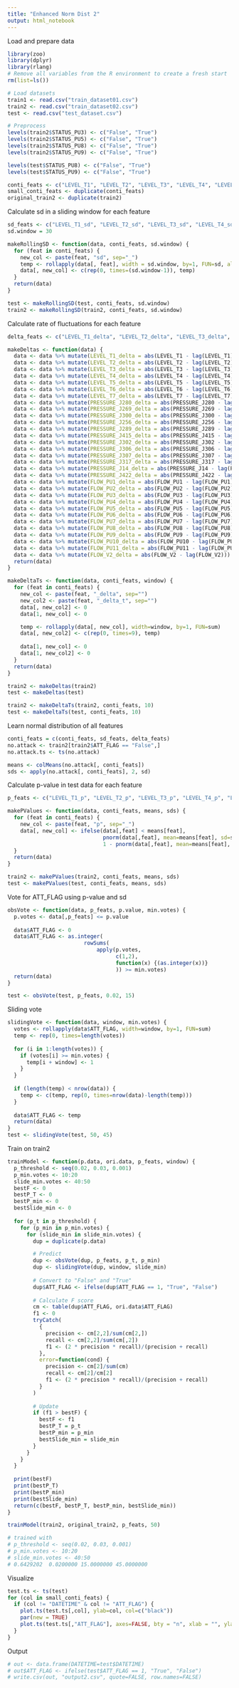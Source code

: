 ```yaml
---
title: "Enhanced Norm Dist 2"
output: html_notebook
---
```


Load and prepare data
```r
library(zoo)
library(dplyr)
library(rlang)
# Remove all variables from the R environment to create a fresh start
rm(list=ls())

# Load datasets
train1 <- read.csv("train_dataset01.csv")
train2 <- read.csv("train_dataset02.csv")
test <- read.csv("test_dataset.csv")

# Preprocess
levels(train2$STATUS_PU3) <- c("False", "True")
levels(train2$STATUS_PU5) <- c("False", "True")
levels(train2$STATUS_PU8) <- c("False", "True")
levels(train2$STATUS_PU9) <- c("False", "True")

levels(test$STATUS_PU8) <- c("False", "True")
levels(test$STATUS_PU9) <- c("False", "True")

conti_feats <- c("LEVEL_T1", "LEVEL_T2", "LEVEL_T3", "LEVEL_T4", "LEVEL_T5", "LEVEL_T6", "LEVEL_T7", "PRESSURE_J280", "PRESSURE_J269", "PRESSURE_J300", "PRESSURE_J256", "PRESSURE_J289", "PRESSURE_J415", "PRESSURE_J302", "PRESSURE_J306", "PRESSURE_J307", "PRESSURE_J317", "PRESSURE_J14", "PRESSURE_J422", "FLOW_PU1", "FLOW_PU2", "FLOW_PU3", "FLOW_PU4", "FLOW_PU5", "FLOW_PU6", "FLOW_PU7", "FLOW_PU8", "FLOW_PU9", "FLOW_PU10", "FLOW_PU11", "FLOW_V2")
small_conti_feats <- duplicate(conti_feats)
original_train2 <- duplicate(train2)
```

Calculate sd in a sliding window for each feature
```r
sd_feats <- c("LEVEL_T1_sd", "LEVEL_T2_sd", "LEVEL_T3_sd", "LEVEL_T4_sd", "LEVEL_T6_sd", "LEVEL_T7_sd", "PRESSURE_J280_sd", "PRESSURE_J269_sd", "PRESSURE_J300_sd", "PRESSURE_J256_sd", "PRESSURE_J289_sd", "PRESSURE_J415_sd", "PRESSURE_J302_sd", "PRESSURE_J306_sd", "PRESSURE_J307_sd", "PRESSURE_J317_sd", "PRESSURE_J14_sd", "PRESSURE_J422_sd", "FLOW_PU1_sd", "FLOW_PU2_sd", "FLOW_PU4_sd", "FLOW_PU6_sd", "FLOW_PU7_sd", "FLOW_PU8_sd", "FLOW_PU10_sd", "FLOW_PU11_sd", "FLOW_V2_sd")
sd.window = 30

makeRollingSD <- function(data, conti_feats, sd.window) {
  for (feat in conti_feats) {
    new_col <- paste(feat, "sd", sep="_")
    temp <- rollapply(data[, feat], width = sd.window, by=1, FUN=sd, align="right")
    data[, new_col] <- c(rep(0, times=(sd.window-1)), temp)
  }
  return(data)
}

test <- makeRollingSD(test, conti_feats, sd.window)
train2 <- makeRollingSD(train2, conti_feats, sd.window)
```

Calculate rate of fluctuations for each feature
```r
delta_feats <- c("LEVEL_T1_delta", "LEVEL_T2_delta", "LEVEL_T3_delta", "LEVEL_T4_delta", "LEVEL_T5_delta", "LEVEL_T6_delta", "LEVEL_T7_delta", "PRESSURE_J280_delta", "PRESSURE_J269_delta", "PRESSURE_J300_delta", "PRESSURE_J256_delta", "PRESSURE_J289_delta", "PRESSURE_J415_delta", "PRESSURE_J302_delta", "PRESSURE_J306_delta", "PRESSURE_J307_delta", "PRESSURE_J317_delta", "PRESSURE_J14_delta", "PRESSURE_J422_delta", "FLOW_PU1_delta", "FLOW_PU2_delta", "FLOW_PU3_delta", "FLOW_PU4_delta", "FLOW_PU5_delta", "FLOW_PU6_delta", "FLOW_PU7_delta", "FLOW_PU8_delta", "FLOW_PU9_delta", "FLOW_PU10_delta", "FLOW_PU11_delta", "FLOW_V2_delta", "LEVEL_T1_delta_t", "LEVEL_T2_delta_t", "LEVEL_T3_delta_t", "LEVEL_T4_delta_t", "LEVEL_T5_delta_t", "LEVEL_T6_delta_t", "LEVEL_T7_delta_t", "PRESSURE_J280_delta_t", "PRESSURE_J269_delta_t", "PRESSURE_J300_delta_t", "PRESSURE_J256_delta_t", "PRESSURE_J289_delta_t", "PRESSURE_J415_delta_t", "PRESSURE_J302_delta_t", "PRESSURE_J306_delta_t", "PRESSURE_J307_delta_t", "PRESSURE_J317_delta_t", "PRESSURE_J14_delta_t", "PRESSURE_J422_delta_t", "FLOW_PU1_delta_t", "FLOW_PU2_delta_t", "FLOW_PU3_delta_t", "FLOW_PU4_delta_t", "FLOW_PU5_delta_t", "FLOW_PU6_delta_t", "FLOW_PU7_delta_t", "FLOW_PU8_delta_t", "FLOW_PU9_delta_t", "FLOW_PU10_delta_t", "FLOW_PU11_delta_t", "FLOW_V2_delta_t")

makeDeltas <- function(data) {
  data <- data %>% mutate(LEVEL_T1_delta = abs(LEVEL_T1 - lag(LEVEL_T1)))
  data <- data %>% mutate(LEVEL_T2_delta = abs(LEVEL_T2 - lag(LEVEL_T2)))
  data <- data %>% mutate(LEVEL_T3_delta = abs(LEVEL_T3 - lag(LEVEL_T3)))
  data <- data %>% mutate(LEVEL_T4_delta = abs(LEVEL_T4 - lag(LEVEL_T4)))
  data <- data %>% mutate(LEVEL_T5_delta = abs(LEVEL_T5 - lag(LEVEL_T5)))
  data <- data %>% mutate(LEVEL_T6_delta = abs(LEVEL_T6 - lag(LEVEL_T6)))
  data <- data %>% mutate(LEVEL_T7_delta = abs(LEVEL_T7 - lag(LEVEL_T7)))
  data <- data %>% mutate(PRESSURE_J280_delta = abs(PRESSURE_J280 - lag(PRESSURE_J280)))
  data <- data %>% mutate(PRESSURE_J269_delta = abs(PRESSURE_J269 - lag(PRESSURE_J269)))
  data <- data %>% mutate(PRESSURE_J300_delta = abs(PRESSURE_J300 - lag(PRESSURE_J300)))
  data <- data %>% mutate(PRESSURE_J256_delta = abs(PRESSURE_J256 - lag(PRESSURE_J256)))
  data <- data %>% mutate(PRESSURE_J289_delta = abs(PRESSURE_J289 - lag(PRESSURE_J289)))
  data <- data %>% mutate(PRESSURE_J415_delta = abs(PRESSURE_J415 - lag(PRESSURE_J415)))
  data <- data %>% mutate(PRESSURE_J302_delta = abs(PRESSURE_J302 - lag(PRESSURE_J302)))
  data <- data %>% mutate(PRESSURE_J306_delta = abs(PRESSURE_J306 - lag(PRESSURE_J306)))
  data <- data %>% mutate(PRESSURE_J307_delta = abs(PRESSURE_J307 - lag(PRESSURE_J307)))
  data <- data %>% mutate(PRESSURE_J317_delta = abs(PRESSURE_J317 - lag(PRESSURE_J317)))
  data <- data %>% mutate(PRESSURE_J14_delta = abs(PRESSURE_J14 - lag(PRESSURE_J14)))
  data <- data %>% mutate(PRESSURE_J422_delta = abs(PRESSURE_J422 - lag(PRESSURE_J422)))
  data <- data %>% mutate(FLOW_PU1_delta = abs(FLOW_PU1 - lag(FLOW_PU1)))
  data <- data %>% mutate(FLOW_PU2_delta = abs(FLOW_PU2 - lag(FLOW_PU2)))
  data <- data %>% mutate(FLOW_PU3_delta = abs(FLOW_PU3 - lag(FLOW_PU3)))
  data <- data %>% mutate(FLOW_PU4_delta = abs(FLOW_PU4 - lag(FLOW_PU4)))
  data <- data %>% mutate(FLOW_PU5_delta = abs(FLOW_PU5 - lag(FLOW_PU5)))
  data <- data %>% mutate(FLOW_PU6_delta = abs(FLOW_PU6 - lag(FLOW_PU6)))
  data <- data %>% mutate(FLOW_PU7_delta = abs(FLOW_PU7 - lag(FLOW_PU7)))
  data <- data %>% mutate(FLOW_PU8_delta = abs(FLOW_PU8 - lag(FLOW_PU8)))
  data <- data %>% mutate(FLOW_PU9_delta = abs(FLOW_PU9 - lag(FLOW_PU9)))
  data <- data %>% mutate(FLOW_PU10_delta = abs(FLOW_PU10 - lag(FLOW_PU10)))
  data <- data %>% mutate(FLOW_PU11_delta = abs(FLOW_PU11 - lag(FLOW_PU11)))
  data <- data %>% mutate(FLOW_V2_delta = abs(FLOW_V2 - lag(FLOW_V2)))
  return(data)
}

makeDeltaTs <- function(data, conti_feats, window) {
  for (feat in conti_feats) {
    new_col <- paste(feat, "_delta", sep="")
    new_col2 <- paste(feat, "_delta_t", sep="")
    data[, new_col2] <- 0
    data[1, new_col] <- 0

    temp <- rollapply(data[, new_col], width=window, by=1, FUN=sum)
    data[, new_col2] <- c(rep(0, times=9), temp)
    
    data[1, new_col] <- 0
    data[1, new_col2] <- 0
  }
  return(data)
}

train2 <- makeDeltas(train2)
test <- makeDeltas(test)

train2 <- makeDeltaTs(train2, conti_feats, 10)
test <- makeDeltaTs(test, conti_feats, 10)
```

Learn normal distribution of all features
```r
conti_feats = c(conti_feats, sd_feats, delta_feats)
no.attack <- train2[train2$ATT_FLAG == "False",]
no.attack.ts <- ts(no.attack)

means <- colMeans(no.attack[, conti_feats])
sds <- apply(no.attack[, conti_feats], 2, sd)
```

Calculate p-value in test data for each feature
```r
p_feats <- c("LEVEL_T1_p", "LEVEL_T2_p", "LEVEL_T3_p", "LEVEL_T4_p", "LEVEL_T5_p", "LEVEL_T6_p", "LEVEL_T7_p", "PRESSURE_J280_p", "PRESSURE_J269_p", "PRESSURE_J300_p", "PRESSURE_J256_p", "PRESSURE_J289_p", "PRESSURE_J415_p", "PRESSURE_J302_p", "PRESSURE_J306_p", "PRESSURE_J307_p", "PRESSURE_J317_p", "PRESSURE_J14_p", "PRESSURE_J422_p", "FLOW_PU1_p", "FLOW_PU2_p", "FLOW_PU3_p", "FLOW_PU4_p", "FLOW_PU5_p", "FLOW_PU6_p", "FLOW_PU7_p", "FLOW_PU8_p", "FLOW_PU9_p", "FLOW_PU10_p", "FLOW_PU11_p", "FLOW_V2_p", "LEVEL_T1_sd_p", "LEVEL_T2_sd_p", "LEVEL_T3_sd_p", "LEVEL_T4_sd_p", "LEVEL_T6_sd_p", "LEVEL_T7_sd_p", "PRESSURE_J280_sd_p", "PRESSURE_J269_sd_p", "PRESSURE_J300_sd_p", "PRESSURE_J256_sd_p", "PRESSURE_J289_sd_p", "PRESSURE_J415_sd_p", "PRESSURE_J302_sd_p", "PRESSURE_J306_sd_p", "PRESSURE_J307_sd_p", "PRESSURE_J317_sd_p", "PRESSURE_J14_sd_p", "PRESSURE_J422_sd_p", "FLOW_PU1_sd_p", "FLOW_PU2_sd_p", "FLOW_PU4_sd_p", "FLOW_PU6_sd_p", "FLOW_PU7_sd_p", "FLOW_PU8_sd_p", "FLOW_PU10_sd_p", "FLOW_PU11_sd_p", "FLOW_V2_sd_p", "LEVEL_T1_delta_p", "LEVEL_T2_delta_p", "LEVEL_T3_delta_p", "LEVEL_T4_delta_p", "LEVEL_T5_delta_p", "LEVEL_T6_delta_p", "LEVEL_T7_delta_p", "PRESSURE_J280_delta_p", "PRESSURE_J269_delta_p", "PRESSURE_J300_delta_p", "PRESSURE_J256_delta_p", "PRESSURE_J289_delta_p", "PRESSURE_J415_delta_p", "PRESSURE_J302_delta_p", "PRESSURE_J306_delta_p", "PRESSURE_J307_delta_p", "PRESSURE_J317_delta_p", "PRESSURE_J14_delta_p", "PRESSURE_J422_delta_p", "FLOW_PU1_delta_p", "FLOW_PU2_delta_p", "FLOW_PU3_delta_p", "FLOW_PU4_delta_p", "FLOW_PU5_delta_p", "FLOW_PU6_delta_p", "FLOW_PU7_delta_p", "FLOW_PU8_delta_p", "FLOW_PU9_delta_p", "FLOW_PU10_delta_p", "FLOW_PU11_delta_p", "FLOW_V2_delta_p", "LEVEL_T1_delta_t_p", "LEVEL_T2_delta_t_p", "LEVEL_T3_delta_t_p", "LEVEL_T4_delta_t_p", "LEVEL_T5_delta_t_p", "LEVEL_T6_delta_t_p", "LEVEL_T7_delta_t_p", "PRESSURE_J280_delta_t_p", "PRESSURE_J269_delta_t_p", "PRESSURE_J300_delta_t_p", "PRESSURE_J256_delta_t_p", "PRESSURE_J289_delta_t_p", "PRESSURE_J415_delta_t_p", "PRESSURE_J302_delta_t_p", "PRESSURE_J306_delta_t_p", "PRESSURE_J307_delta_t_p", "PRESSURE_J317_delta_t_p", "PRESSURE_J14_delta_t_p", "PRESSURE_J422_delta_t_p", "FLOW_PU1_delta_t_p", "FLOW_PU2_delta_t_p", "FLOW_PU3_delta_t_p", "FLOW_PU4_delta_t_p", "FLOW_PU5_delta_t_p", "FLOW_PU6_delta_t_p", "FLOW_PU7_delta_t_p", "FLOW_PU8_delta_t_p", "FLOW_PU9_delta_t_p", "FLOW_PU10_delta_t_p", "FLOW_PU11_delta_t_p", "FLOW_V2_delta_t_p")

makePValues <- function(data, conti_feats, means, sds) {
  for (feat in conti_feats) {
    new_col <- paste(feat, "p", sep="_")
    data[, new_col] <- ifelse(data[,feat] < means[feat],
                              pnorm(data[,feat], mean=means[feat], sd=sds[feat]),
                              1 - pnorm(data[,feat], mean=means[feat], sd=sds[feat]))
  }
  return(data)
}

train2 <- makePValues(train2, conti_feats, means, sds)
test <- makePValues(test, conti_feats, means, sds)
```

Vote for ATT_FLAG using p-value and sd
```r
obsVote <- function(data, p_feats, p.value, min.votes) {
  p.votes <- data[,p_feats] <= p.value
  
  data$ATT_FLAG <- 0
  data$ATT_FLAG <- as.integer(
                        rowSums(
                            apply(p.votes,
                                  c(1,2),
                                  function(x) {(as.integer(x))}
                                  )) >= min.votes)
  return(data)
}

test <- obsVote(test, p_feats, 0.02, 15)
```

Sliding vote
```r
slidingVote <- function(data, window, min.votes) {
  votes <- rollapply(data$ATT_FLAG, width=window, by=1, FUN=sum)
  temp <- rep(0, times=length(votes))
  
  for (i in 1:length(votes)) {
    if (votes[i] >= min.votes) {
      temp[i + window] <- 1
    }
  }
  
  if (length(temp) < nrow(data)) {
    temp <- c(temp, rep(0, times=nrow(data)-length(temp)))
  }
  
  data$ATT_FLAG <- temp
  return(data)
}
test <- slidingVote(test, 50, 45)
```

Train on train2
```r
trainModel <- function(p.data, ori.data, p_feats, window) {
  p_threshold <- seq(0.02, 0.03, 0.001)
  p_min.votes <- 10:20
  slide_min.votes <- 40:50
  bestF <- 0
  bestP_T <- 0
  bestP_min <- 0
  bestSlide_min <- 0
  
  for (p_t in p_threshold) {
    for (p_min in p_min.votes) {
      for (slide_min in slide_min.votes) {
        dup = duplicate(p.data)

        # Predict
        dup <- obsVote(dup, p_feats, p_t, p_min)
        dup <- slidingVote(dup, window, slide_min)
        
        # Convert to "False" and "True"
        dup$ATT_FLAG <- ifelse(dup$ATT_FLAG == 1, "True", "False")
        
        # Calculate F score
        cm <- table(dup$ATT_FLAG, ori.data$ATT_FLAG)
        f1 <- 0
        tryCatch(
          {
            precision <- cm[2,2]/sum(cm[2,])
            recall <- cm[2,2]/sum(cm[,2])
            f1 <- (2 * precision * recall)/(precision + recall)
          },
          error=function(cond) {
            precision <- cm[2]/sum(cm)
            recall <- cm[2]/cm[2]
            f1 <- (2 * precision * recall)/(precision + recall)
          }
        )
        
        # Update
        if (f1 > bestF) {
          bestF <- f1
          bestP_T = p_t
          bestP_min = p_min
          bestSlide_min = slide_min
        }
      }
    }
  }
  
  print(bestF)
  print(bestP_T)
  print(bestP_min)
  print(bestSlide_min)
  return(c(bestF, bestP_T, bestP_min, bestSlide_min))
}

trainModel(train2, original_train2, p_feats, 50)

# trained with
# p_threshold <- seq(0.02, 0.03, 0.001)
# p_min.votes <- 10:20
# slide_min.votes <- 40:50
# 0.6429202  0.0200000 15.0000000 45.0000000
```


Visualize
```r
test.ts <- ts(test)
for (col in small_conti_feats) {
  if (col != "DATETIME" & col != "ATT_FLAG") {
    plot.ts(test.ts[,col], ylab=col, col=c("black"))
    par(new = TRUE)
    plot.ts(test.ts[,"ATT_FLAG"], axes=FALSE, bty = "n", xlab = "", ylab = "", col="red")
  }
}
```

Output
```r
# out <- data.frame(DATETIME=test$DATETIME)
# out$ATT_FLAG <- ifelse(test$ATT_FLAG == 1, "True", "False")
# write.csv(out, "output2.csv", quote=FALSE, row.names=FALSE)
```



